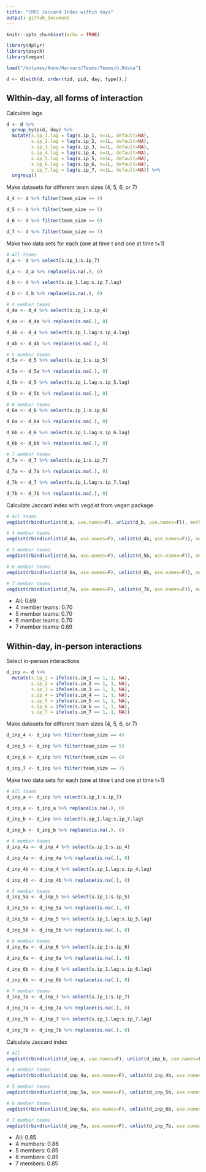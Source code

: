 ```yaml
---
title: "CRRC Jaccard Index within days"
output: github_document
---
```


```r
knitr::opts_chunk$set(echo = TRUE)
```

```r
library(dplyr)
library(psych)
library(vegan)
```

```r
load("/Volumes/Anne/Harvard/Teams/Teams/d.Rdata")
```

```r
d <- d[with(d, order(tid, pid, day, type)),]
```
## Within-day, all forms of interaction

Calculate lags 
```r
d <- d %>%
  group_by(pid, day) %>%
  mutate(s.ip_1.lag = lag(s.ip_1, n=1L, default=NA),
         s.ip_2.lag = lag(s.ip_2, n=1L, default=NA),
         s.ip_3.lag = lag(s.ip_3, n=1L, default=NA),
         s.ip_4.lag = lag(s.ip_4, n=1L, default=NA),
         s.ip_5.lag = lag(s.ip_5, n=1L, default=NA),
         s.ip_6.lag = lag(s.ip_6, n=1L, default=NA),
         s.ip_7.lag = lag(s.ip_7, n=1L, default=NA)) %>%
  ungroup()
```

Make datasets for different team sizes (4, 5, 6, or 7)
```r
d_4 <- d %>% filter(team_size == 4)

d_5 <- d %>% filter(team_size == 5)

d_6 <- d %>% filter(team_size == 6)

d_7 <- d %>% filter(team_size == 7)
```

Make two data sets for each (one at time t and one at time t+1)
```r
# All teams
d_a <- d %>% select(s.ip_1:s.ip_7)

d_a <- d_a %>% replace(is.na(.), 0)

d_b <- d %>% select(s.ip_1.lag:s.ip_7.lag)

d_b <- d_b %>% replace(is.na(.), 0)

# 4 member teams
d_4a <- d_4 %>% select(s.ip_1:s.ip_4)

d_4a <- d_4a %>% replace(is.na(.), 0)

d_4b <- d_4 %>% select(s.ip_1.lag:s.ip_4.lag)

d_4b <- d_4b %>% replace(is.na(.), 0)

# 5 member teams
d_5a <- d_5 %>% select(s.ip_1:s.ip_5)

d_5a <- d_5a %>% replace(is.na(.), 0)

d_5b <- d_5 %>% select(s.ip_1.lag:s.ip_5.lag)

d_5b <- d_5b %>% replace(is.na(.), 0)

# 6 member teams
d_6a <- d_6 %>% select(s.ip_1:s.ip_6)

d_6a <- d_6a %>% replace(is.na(.), 0)

d_6b <- d_6 %>% select(s.ip_1.lag:s.ip_6.lag)

d_6b <- d_6b %>% replace(is.na(.), 0)

# 7 member teams
d_7a <- d_7 %>% select(s.ip_1:s.ip_7)

d_7a <- d_7a %>% replace(is.na(.), 0)

d_7b <- d_7 %>% select(s.ip_1.lag:s.ip_7.lag)

d_7b <- d_7b %>% replace(is.na(.), 0)
```

Calculate Jaccard index with vegdist from vegan package
```r
# All teams
vegdist(rbind(unlist(d_a, use.names=F), unlist(d_b, use.names=F)), method="jaccard", binary=T)

# 4 member teams
vegdist(rbind(unlist(d_4a, use.names=F), unlist(d_4b, use.names=F)), method="jaccard", binary=T)

# 5 member teams
vegdist(rbind(unlist(d_5a, use.names=F), unlist(d_5b, use.names=F)), method="jaccard", binary=T)

# 6 member teams
vegdist(rbind(unlist(d_6a, use.names=F), unlist(d_6b, use.names=F)), method="jaccard", binary=T)

# 7 member teams
vegdist(rbind(unlist(d_7a, use.names=F), unlist(d_7b, use.names=F)), method="jaccard", binary=T)
```
* All: 0.69
* 4 member teams: 0.70
* 5 member teams: 0.70
* 6 member teams: 0.70
* 7 member teams: 0.69

## Within-day, in-person interactions

Select in-person interactions
```r
d_inp <- d %>%
  mutate(s.ip_1 = ifelse(s.im_1 == 1, 1, NA),
         s.ip_2 = ifelse(s.im_2 == 1, 1, NA),
         s.ip_3 = ifelse(s.im_3 == 1, 1, NA),
         s.ip_4 = ifelse(s.im_4 == 1, 1, NA),
         s.ip_5 = ifelse(s.im_5 == 1, 1, NA),
         s.ip_6 = ifelse(s.im_6 == 1, 1, NA),
         s.ip_7 = ifelse(s.im_7 == 1, 1, NA))
```

Make datasets for different team sizes (4, 5, 6, or 7)
```r
d_inp_4 <- d_inp %>% filter(team_size == 4)

d_inp_5 <- d_inp %>% filter(team_size == 5)

d_inp_6 <- d_inp %>% filter(team_size == 6)

d_inp_7 <- d_inp %>% filter(team_size == 7)
```

Make two data sets for each (one at time t and one at time t+1)
```r
# All teams
d_inp_a <- d_inp %>% select(s.ip_1:s.ip_7)

d_inp_a <- d_inp_a %>% replace(is.na(.), 0)

d_inp_b <- d_inp %>% select(s.ip_1.lag:s.ip_7.lag)

d_inp_b <- d_inp_b %>% replace(is.na(.), 0)

# 4 member teams
d_inp_4a <- d_inp_4 %>% select(s.ip_1:s.ip_4)

d_inp_4a <- d_inp_4a %>% replace(is.na(.), 0)

d_inp_4b <- d_inp_4 %>% select(s.ip_1.lag:s.ip_4.lag)

d_inp_4b <- d_inp_4b %>% replace(is.na(.), 0)

# 5 member teams
d_inp_5a <- d_inp_5 %>% select(s.ip_1:s.ip_5)

d_inp_5a <- d_inp_5a %>% replace(is.na(.), 0)

d_inp_5b <- d_inp_5 %>% select(s.ip_1.lag:s.ip_5.lag)

d_inp_5b <- d_inp_5b %>% replace(is.na(.), 0)

# 6 member teams
d_inp_6a <- d_inp_6 %>% select(s.ip_1:s.ip_6)

d_inp_6a <- d_inp_6a %>% replace(is.na(.), 0)

d_inp_6b <- d_inp_6 %>% select(s.ip_1.lag:s.ip_6.lag)

d_inp_6b <- d_inp_6b %>% replace(is.na(.), 0)

# 7 member teams
d_inp_7a <- d_inp_7 %>% select(s.ip_1:s.ip_7)

d_inp_7a <- d_inp_7a %>% replace(is.na(.), 0)

d_inp_7b <- d_inp_7 %>% select(s.ip_1.lag:s.ip_7.lag)

d_inp_7b <- d_inp_7b %>% replace(is.na(.), 0)
```

Calculate Jaccard index 
```r
# All
vegdist(rbind(unlist(d_inp_a, use.names=F), unlist(d_inp_b, use.names=F)), method="jaccard", binary=T)

# 4 member teams
vegdist(rbind(unlist(d_inp_4a, use.names=F), unlist(d_inp_4b, use.names=F)), method="jaccard", binary=T)

# 5 member teams
vegdist(rbind(unlist(d_inp_5a, use.names=F), unlist(d_inp_5b, use.names=F)), method="jaccard", binary=T)

# 6 member teams
vegdist(rbind(unlist(d_inp_6a, use.names=F), unlist(d_inp_6b, use.names=F)), method="jaccard", binary=T)

# 7 member teams
vegdist(rbind(unlist(d_inp_7a, use.names=F), unlist(d_inp_7b, use.names=F)), method="jaccard", binary=T)
```
* All: 0.85
* 4 members: 0.86
* 5 members: 0.85
* 6 members: 0.85
* 7 members: 0.85

